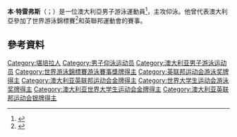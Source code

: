 '''本·特雷弗斯'''（{{lang-en|Ben Treffers}}；{{bd|1991年|8月15日}}）是一位澳大利亞男子游泳運動員<ref name="Glasgow">{{cite web|url=http://results.glasgow2014.com/athlete/swimming/1030689/b_treffers.html|title=Ben Treffers|accessdate=28 July 2010|work=Athlete profile|publisher=Glasgow 2014|archive-date=2015-04-02|archive-url=https://web.archive.org/web/20150402141129/http://results.glasgow2014.com/athlete/swimming/1030689/b_treffers.html|dead-url=no}}</ref>，主攻仰泳。他曾代表澳大利亞參加了世界游泳錦標賽<ref>{{cite web|url=http://www.ausport.gov.au/news/ais_news/story_424725_treffers_makes_the_australian_team |title=Treffers makes the Australian Team |work=AIS |accessdate=2012-03-18 |deadurl=yes |archiveurl=https://web.archive.org/web/20120324161157/http://www.ausport.gov.au/news/ais_news/story_424725_treffers_makes_the_australian_team |archivedate=2012-03-24 }}</ref>和英聯邦運動會的賽事。

==參考資料==
{{reflist}}
{{DEFAULTSORT:Treffers, Ben}}
[[Category:堪培拉人|Category:堪培拉人]]
[[Category:男子仰泳运动员|Category:男子仰泳运动员]]
[[Category:澳大利亚男子游泳运动员|Category:澳大利亚男子游泳运动员]]
[[Category:世界游泳錦標賽游泳賽事獎牌得主|Category:世界游泳錦標賽游泳賽事獎牌得主]]
[[Category:英联邦运动会游泳奖牌得主|Category:英联邦运动会游泳奖牌得主]]
[[Category:澳大利亚英联邦运动会金牌得主|Category:澳大利亚英联邦运动会金牌得主]]
[[Category:世界大学生运动会游泳奖牌得主|Category:世界大学生运动会游泳奖牌得主]]
[[Category:澳大利亚世界大学生运动会金牌得主|Category:澳大利亚世界大学生运动会金牌得主]]
[[Category:澳大利亚英联邦运动会银牌得主|Category:澳大利亚英联邦运动会银牌得主]]